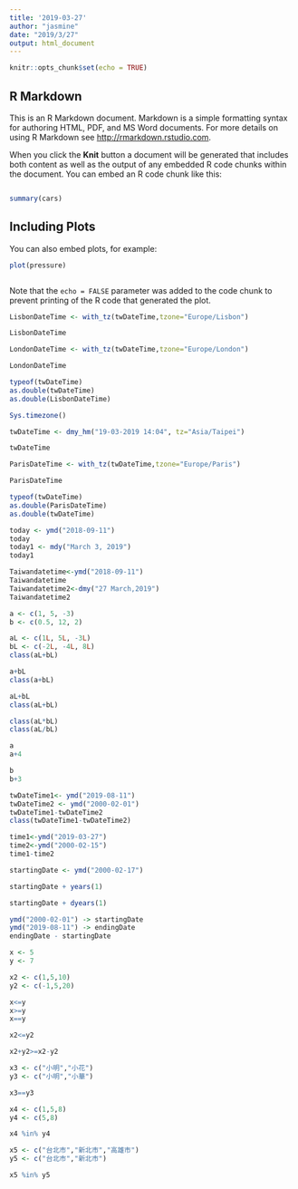 ```yaml
---
title: '2019-03-27'
author: "jasmine"
date: "2019/3/27"
output: html_document
---
```


```r
knitr::opts_chunk$set(echo = TRUE)
```

## R Markdown

This is an R Markdown document. Markdown is a simple formatting syntax for authoring HTML, PDF, and MS Word documents. For more details on using R Markdown see <http://rmarkdown.rstudio.com>.

When you click the **Knit** button a document will be generated that includes both content as well as the output of any embedded R code chunks within the document. You can embed an R code chunk like this:
```r

```

```r
summary(cars)
```

## Including Plots

You can also embed plots, for example:

```r
plot(pressure)
```
```r

```

Note that the `echo = FALSE` parameter was added to the code chunk to prevent printing of the R code that generated the plot.


```r
LisbonDateTime <- with_tz(twDateTime,tzone="Europe/Lisbon")

LisbonDateTime
```

```r
LondonDateTime <- with_tz(twDateTime,tzone="Europe/London")

LondonDateTime
```

```r
typeof(twDateTime)
as.double(twDateTime)
as.double(LisbonDateTime)
```

```r
Sys.timezone()
```

```r
twDateTime <- dmy_hm("19-03-2019 14:04", tz="Asia/Taipei")

twDateTime
```

```r
ParisDateTime <- with_tz(twDateTime,tzone="Europe/Paris")

ParisDateTime
```
```r
typeof(twDateTime)
as.double(ParisDateTime)
as.double(twDateTime)
```

```r
today <- ymd("2018-09-11")
today
today1 <- mdy("March 3, 2019")
today1
```
```r
Taiwandatetime<-ymd("2018-09-11")
Taiwandatetime
Taiwandatetime2<-dmy("27 March,2019")
Taiwandatetime2
```

```r
a <- c(1, 5, -3)
b <- c(0.5, 12, 2)
```

```r
aL <- c(1L, 5L, -3L)
bL <- c(-2L, -4L, 8L)
class(aL+bL)
```
```r
a+bL
class(a+bL)

aL+bL
class(aL+bL)

class(aL*bL)
class(aL/bL)
```

```r
a
a+4
```
```r
b
b+3
```

```r
twDateTime1<- ymd("2019-08-11")
twDateTime2 <- ymd("2000-02-01")
twDateTime1-twDateTime2
class(twDateTime1-twDateTime2)
```

```r
time1<-ymd("2019-03-27")
time2<-ymd("2000-02-15")
time1-time2
```

```r
startingDate <- ymd("2000-02-17")
```

```r
startingDate + years(1)
```

```r
startingDate + dyears(1)
```
```r
ymd("2000-02-01") -> startingDate
ymd("2019-08-11") -> endingDate
endingDate - startingDate
```
```r
x <- 5
y <- 7
```

```r
x2 <- c(1,5,10)
y2 <- c(-1,5,20)
```

```r
x<=y
x>=y
x==y
```
```r
x2<=y2
```

```r
x2+y2>=x2-y2
```

```r
x3 <- c("小明","小花")
y3 <- c("小明","小華")
```
```r
x3==y3
```

```r
x4 <- c(1,5,8)
y4 <- c(5,8)

x4 %in% y4
```

```r
x5 <- c("台北市","新北市","高雄市")
y5 <- c("台北市","新北市")

x5 %in% y5
```

